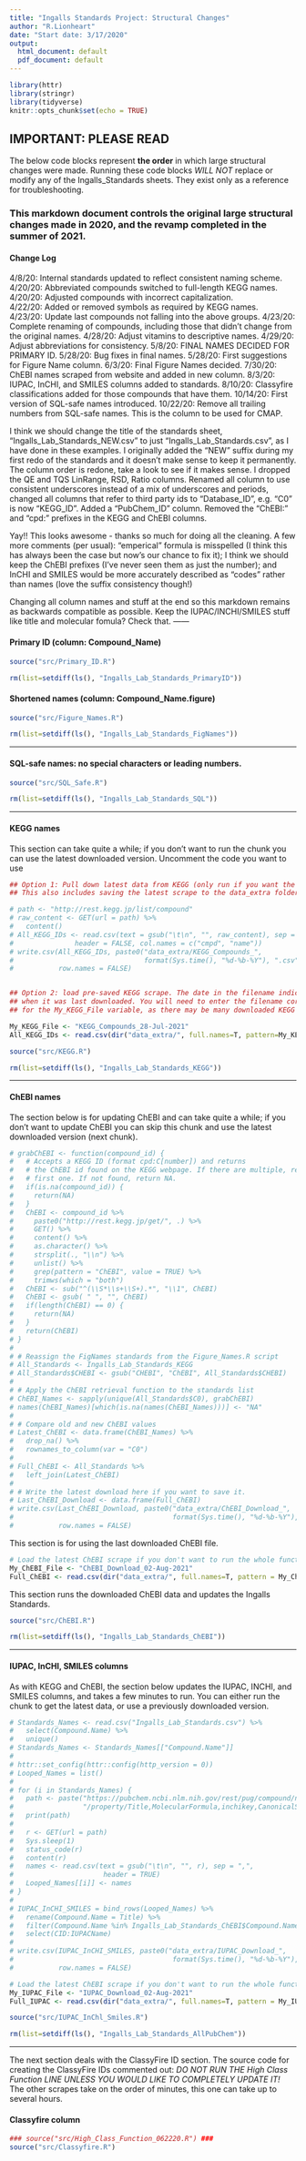 ```yaml
---
title: "Ingalls Standards Project: Structural Changes"
author: "R.Lionheart"
date: "Start date: 3/17/2020"
output:
  html_document: default
  pdf_document: default
---
```


```r
library(httr) 
library(stringr)
library(tidyverse)
knitr::opts_chunk$set(echo = TRUE)
```

## IMPORTANT: PLEASE READ
The below code blocks represent **the order** in which large structural changes were made. Running these code blocks *WILL NOT* replace or modify any of the Ingalls_Standards sheets. They exist only as a reference for troubleshooting. 

### This markdown document controls the original large structural changes made in 2020, and the revamp completed in the summer of 2021.

#### Change Log
4/8/20: Internal standards updated to reflect consistent naming scheme.  
4/20/20: Abbreviated compounds switched to full-length KEGG names.  
4/20/20: Adjusted compounds with incorrect capitalization.  
4/22/20: Added or removed symbols as required by KEGG names.  
4/23/20: Update last compounds not falling into the above groups.
4/23/20: Complete renaming of compounds, including those that didn't change from the original names.
4/28/20: Adjust vitamins to descriptive names.
4/29/20: Adjust abbreviations for consistency.
5/8/20: FINAL NAMES DECIDED FOR PRIMARY ID.
5/28/20: Bug fixes in final names.
5/28/20: First suggestions for Figure Name column.
6/3/20: Final Figure Names decided.
7/30/20: ChEBI names scraped from website and added in new column.
8/3/20: IUPAC, InCHI, and SMILES columns added to standards.
8/10/20: Classyfire classifications added for those compounds that have them.
10/14/20: First version of SQL-safe names introduced. 
10/22/20: Remove all trailing numbers from SQL-safe names. This is the column to be used for CMAP.

I think we should change the title of the standards sheet, “Ingalls_Lab_Standards_NEW.csv” to just “Ingalls_Lab_Standards.csv”, as I have done in these examples. I originally added the “NEW” suffix during my first redo of the standards and it doesn’t make sense to keep it permanently.
The column order is redone, take a look to see if it makes sense.
I dropped the QE and TQS LinRange, RSD, Ratio columns.
Renamed all column to use consistent underscores instead of a mix of underscores and periods, changed all columns that refer to third party ids to “Database_ID”,  e.g. “C0” is now “KEGG_ID”.
Added a “PubChem_ID” column.
Removed the “ChEBI:” and “cpd:” prefixes in the KEGG and ChEBI columns.

Yay!! This looks awesome - thanks so much for doing all the cleaning. A few more comments (per usual): "emperical" formula is misspelled (I think this has always been the case but now's our chance to fix it); I think we should keep the ChEBI prefixes (I've never seen them as just the number); and InCHI and SMILES would be more accurately described as "codes" rather than names (love the suffix consistency though!)

Changing all column names and stuff at the end so this markdown remains as backwards compatible as possible.
Keep the IUPAC/INCHI/SMILES stuff like title and molecular fomula? Check that.
------

#### Primary ID (column: Compound_Name)
```r
source("src/Primary_ID.R")

rm(list=setdiff(ls(), "Ingalls_Lab_Standards_PrimaryID"))
```

#### Shortened names (column: Compound_Name.figure)
```r
source("src/Figure_Names.R")

rm(list=setdiff(ls(), "Ingalls_Lab_Standards_FigNames"))
```

-----

#### SQL-safe names: no special characters or leading numbers.
```r
source("src/SQL_Safe.R")

rm(list=setdiff(ls(), "Ingalls_Lab_Standards_SQL"))
```

-----

#### KEGG names
This section can take quite a while; if you don't want to run the chunk you can use the latest downloaded
version. Uncomment the code you want to use 
```r
## Option 1: Pull down latest data from KEGG (only run if you want the absolute latest version).
## This also includes saving the latest scrape to the data_extra folder.

# path <- "http://rest.kegg.jp/list/compound"
# raw_content <- GET(url = path) %>%
#   content()
# All_KEGG_IDs <- read.csv(text = gsub("\t\n", "", raw_content), sep = "\t",
#               header = FALSE, col.names = c("cmpd", "name"))
# write.csv(All_KEGG_IDs, paste0("data_extra/KEGG_Compounds_",
#                                format(Sys.time(), "%d-%b-%Y"), ".csv"),
#           row.names = FALSE)


## Option 2: load pre-saved KEGG scrape. The date in the filename indicates
## when it was last downloaded. You will need to enter the filename correctly 
## for the My_KEGG_File variable, as there may be many downloaded KEGG files.

My_KEGG_File <- "KEGG_Compounds_28-Jul-2021"
All_KEGG_IDs <- read.csv(dir("data_extra/", full.names=T, pattern=My_KEGG_File))

source("src/KEGG.R")

rm(list=setdiff(ls(), "Ingalls_Lab_Standards_KEGG"))
```

-----

#### ChEBI names
The section below is for updating ChEBI and can take quite a while; if you don't want to update ChEBI you can skip this chunk and use the latest downloaded version (next chunk).
```r
# grabChEBI <- function(compound_id) {
#   # Accepts a KEGG ID (format cpd:C[number]) and returns
#   # the ChEBI id found on the KEGG webpage. If there are multiple, return the
#   # first one. If not found, return NA.
#   if(is.na(compound_id)) {
#     return(NA)
#   }
#   ChEBI <- compound_id %>%
#     paste0("http://rest.kegg.jp/get/", .) %>%
#     GET() %>%
#     content() %>%
#     as.character() %>%
#     strsplit(., "\\n") %>%
#     unlist() %>%
#     grep(pattern = "ChEBI", value = TRUE) %>%
#     trimws(which = "both")
#   ChEBI <- sub("^(\\S*\\s+\\S+).*", "\\1", ChEBI)
#   ChEBI <- gsub( " ", "", ChEBI)
#   if(length(ChEBI) == 0) {
#     return(NA)
#   }
#   return(ChEBI)
# }
# 
# # Reassign the FigNames standards from the Figure_Names.R script
# All_Standards <- Ingalls_Lab_Standards_KEGG
# All_Standards$CHEBI <- gsub("CHEBI", "ChEBI", All_Standards$CHEBI)
# 
# # Apply the ChEBI retrieval function to the standards list
# ChEBI_Names <- sapply(unique(All_Standards$C0), grabChEBI)
# names(ChEBI_Names)[which(is.na(names(ChEBI_Names)))] <- "NA"
# 
# # Compare old and new ChEBI values
# Latest_ChEBI <- data.frame(ChEBI_Names) %>%
#   drop_na() %>%
#   rownames_to_column(var = "C0")
# 
# Full_ChEBI <- All_Standards %>%
#   left_join(Latest_ChEBI)
# 
# # Write the latest download here if you want to save it.
# Last_ChEBI_Download <- data.frame(Full_ChEBI)
# write.csv(Last_ChEBI_Download, paste0("data_extra/ChEBI_Download_",
#                                       format(Sys.time(), "%d-%b-%Y"), ".csv"),
#           row.names = FALSE)
```

This section is for using the last downloaded ChEBI file.
```r
# Load the latest ChEBI scrape if you don't want to run the whole function.
My_ChEBI_File <- "ChEBI_Download_02-Aug-2021"
Full_ChEBI <- read.csv(dir("data_extra/", full.names=T, pattern = My_ChEBI_File))
```

This section runs the downloaded ChEBI data and updates the Ingalls Standards.
```r
source("src/ChEBI.R")

rm(list=setdiff(ls(), "Ingalls_Lab_Standards_ChEBI"))
```

-----

#### IUPAC, InCHl, SMILES columns
As with KEGG and ChEBI, the section below updates the IUPAC, INCHI, and SMILES columns, and takes a few minutes to run. You can either run the chunk to get the latest data, or use a previously downloaded version.
```r

# Standards_Names <- read.csv("Ingalls_Lab_Standards.csv") %>%
#   select(Compound.Name) %>%
#   unique() 
# Standards_Names <- Standards_Names[["Compound.Name"]]
# 
# httr::set_config(httr::config(http_version = 0))
# Looped_Names = list()
# 
# for (i in Standards_Names) {
#   path <- paste("https://pubchem.ncbi.nlm.nih.gov/rest/pug/compound/name/", i, 
#                 "/property/Title,MolecularFormula,inchikey,CanonicalSMILES,IUPACName/CSV", sep = "")
#   print(path)
#   
#   r <- GET(url = path)
#   Sys.sleep(1)
#   status_code(r)
#   content(r)
#   names <- read.csv(text = gsub("\t\n", "", r), sep = ",",
#                      header = TRUE)
#   Looped_Names[[i]] <- names 
# }
# 
# IUPAC_InCHI_SMILES = bind_rows(Looped_Names) %>%
#   rename(Compound.Name = Title) %>%
#   filter(Compound.Name %in% Ingalls_Lab_Standards_ChEBI$Compound.Name) %>%
#   select(CID:IUPACName)
# 
# write.csv(IUPAC_InCHI_SMILES, paste0("data_extra/IUPAC_Download_",
#                                       format(Sys.time(), "%d-%b-%Y"), ".csv"),
#           row.names = FALSE)

```

```r
# Load the latest ChEBI scrape if you don't want to run the whole function.
My_IUPAC_File <- "IUPAC_Download_02-Aug-2021"
Full_IUPAC <- read.csv(dir("data_extra/", full.names=T, pattern = My_IUPAC_File))
```

```r
source("src/IUPAC_InChl_Smiles.R")

rm(list=setdiff(ls(), "Ingalls_Lab_Standards_AllPubChem"))
```

-----

The next section deals with the ClassyFire ID section. 
The source code for creating the ClassyFire IDs commented out: *DO NOT RUN THE High Class Function LINE UNLESS YOU WOULD LIKE TO COMPLETELY UPDATE IT!* 
The other scrapes take on the order of minutes, this one can take up to several hours. 

#### Classyfire column
```r
### source("src/High_Class_Function_062220.R") ###
source("src/Classyfire.R")
```


